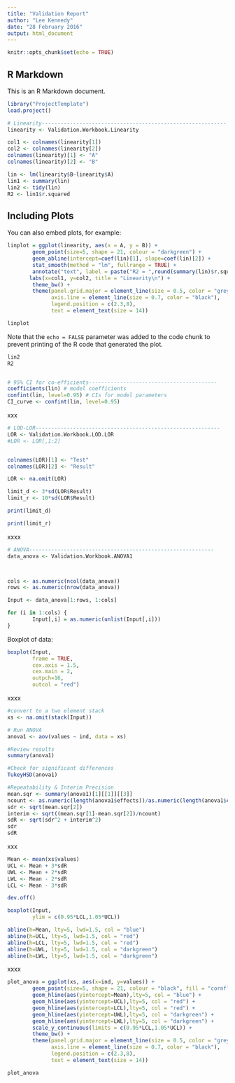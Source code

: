 ```yaml
---
title: "Validation Report"
author: "Lee Kennedy"
date: "28 February 2016"
output: html_document
---
```


```r
knitr::opts_chunk$set(echo = TRUE)
```

## R Markdown

This is an R Markdown document. 

```r
library("ProjectTemplate")
load.project()

```

```r

# Linearity-----------------------------------------------------------
linearity <- Validation.Workbook.Linearity
```

```r
                
col1 <- colnames(linearity[1])
col2 <- colnames(linearity[2])
colnames(linearity)[1] <- "A"
colnames(linearity)[2] <- "B"

lin <- lm(linearity$B~linearity$A)
lin1 <- summary(lin)
lin2 <- tidy(lin)
R2 <- lin1$r.squared
```

## Including Plots

You can also embed plots, for example:

```r
linplot = ggplot(linearity, aes(x = A, y = B)) + 
        geom_point(size=5, shape = 21, colour = "darkgreen") + 
        geom_abline(intercept=coef(lin)[1], slope=coef(lin)[2]) + 
        stat_smooth(method = "lm", fullrange = TRUE) +
        annotate("text", label = paste("R2 = ",round(summary(lin)$r.squared,digits=4)), x = 0.5*max(linearity[,1]), y = 0.8*max(linearity[,2])) +
       labs(x=col1, y=col2, title = "Linearity\n") +
        theme_bw() +
        theme(panel.grid.major = element_line(size = 0.5, color = "grey"), 
              axis.line = element_line(size = 0.7, color = "black"), 
              legend.position = c(2.3,8), 
              text = element_text(size = 14))

linplot
```

Note that the `echo = FALSE` parameter was added to the code chunk to prevent printing of the R code that generated the plot.

```r
lin2
R2


# 95% CI for co-efficients-----------------------------------------
coefficients(lin) # model coefficients
confint(lin, level=0.95) # CIs for model parameters
CI_curve <- confint(lin, level=0.95) 
```

xxx

```r
# LOD-LOR-----------------------------------------------------------
LOR <- Validation.Workbook.LOD.LOR
#LOR <- LOR[,1:2]


colnames(LOR)[1] <- "Test"
colnames(LOR)[2] <- "Result"

LOR <- na.omit(LOR)

limit_d <- 3*sd(LOR$Result)
limit_r <- 10*sd(LOR$Result)

print(limit_d)

print(limit_r)
```

xxxx

```r
# ANOVA-----------------------------------------------------------
data_anova <- Validation.Workbook.ANOVA1



cols <- as.numeric(ncol(data_anova))
rows <- as.numeric(nrow(data_anova))

Input <- data_anova[1:rows, 1:cols]

for (i in 1:cols) {
        Input[,i] = as.numeric(unlist(Input[,i]))
}
```

Boxplot of data:

```r

boxplot(Input,
        frame = TRUE,
        cex.axis = 1.5,
        cex.main = 2,
        outpch=16,
        outcol = "red")
```

xxxx

```r
#convert to a two element stack
xs <- na.omit(stack(Input))

# Run ANOVA
anova1 <- aov(values ~ ind, data = xs)

#Review results
summary(anova1)

#Check for significant differences
TukeyHSD(anova1)

#Repeatability & Interim Precision
mean.sqr <- summary(anova1)[1][[1]][[3]]
ncount <- as.numeric(length(anova1$effects))/as.numeric(length(anova1$coefficients))
sdr <- sqrt(mean.sqr[2])
interim <- sqrt((mean.sqr[1]-mean.sqr[2])/ncount)
sdR <- sqrt(sdr^2 + interim^2)
sdr
sdR

```


xxx

```r


Mean <- mean(xs$values)
UCL <- Mean + 3*sdR
UWL <- Mean + 2*sdR
LWL <- Mean - 2*sdR
LCL <- Mean - 3*sdR

dev.off()

boxplot(Input,
        ylim = c(0.95*LCL,1.05*UCL))

abline(h=Mean, lty=5, lwd=1.5, col = "blue")
abline(h=UCL, lty=5, lwd=1.5, col = "red")
abline(h=LCL, lty=5, lwd=1.5, col = "red")
abline(h=UWL, lty=5, lwd=1.5, col = "darkgreen")
abline(h=LWL, lty=5, lwd=1.5, col = "darkgreen")
```
xxxx
```r
plot_anova = ggplot(xs, aes(x=ind, y=values)) +
        geom_point(size=5, shape = 21, colour = "black", fill = "cornflowerblue") +
        geom_hline(aes(yintercept=Mean),lty=5, col = "blue") +
        geom_hline(aes(yintercept=UCL),lty=5, col = "red") +
        geom_hline(aes(yintercept=LCL),lty=5, col = "red") +
        geom_hline(aes(yintercept=UWL),lty=5, col = "darkgreen") +
        geom_hline(aes(yintercept=LWL),lty=5, col = "darkgreen") +
        scale_y_continuous(limits = c(0.95*LCL,1.05*UCL)) +
        theme_bw() +
        theme(panel.grid.major = element_line(size = 0.5, color = "grey"), 
              axis.line = element_line(size = 0.7, color = "black"), 
              legend.position = c(2.3,8), 
              text = element_text(size = 14))

plot_anova
```

